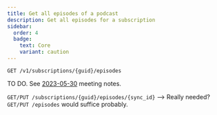```yaml
---
title: Get all episodes of a podcast
description: Get all episodes for a subscription
sidebar:
  order: 4
  badge:
    text: Core
    variant: caution
---
```



<CoreAction />

```http title="Endpoint"
GET /v1/subscriptions/{guid}/episodes
```

TO DO. See [2023-05-30](https://pad.funkwhale.audio/oCfs5kJ6QTu02d_oVHW7DA#) meeting notes.


`GET/PUT /subscriptions/{guid}/episodes/{sync_id}` --> Really needed? `GET/PUT /episodes` would suffice probably.